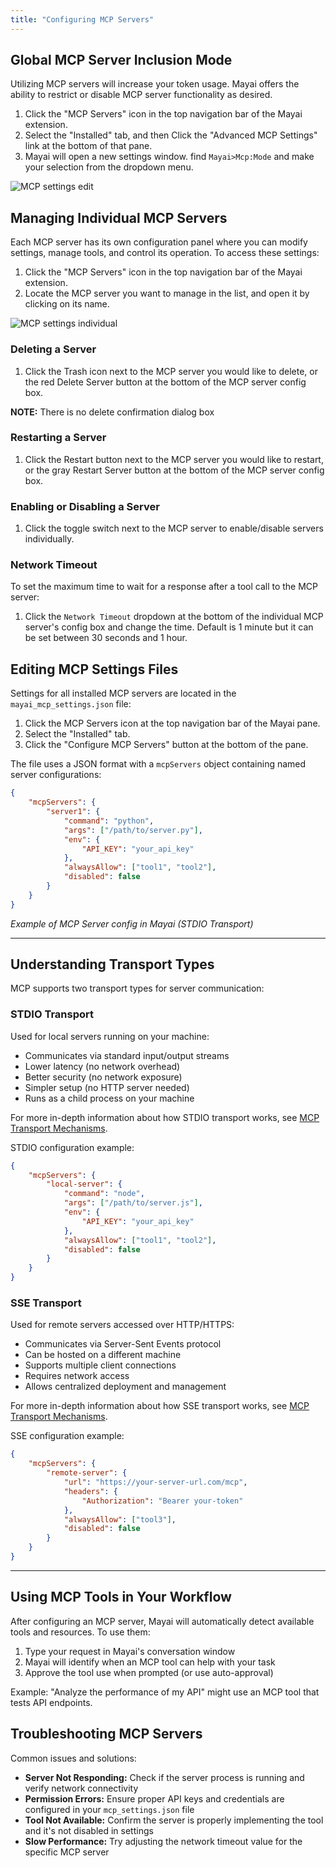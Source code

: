 ```yaml
---
title: "Configuring MCP Servers"
---
```


## Global MCP Server Inclusion Mode

Utilizing MCP servers will increase your token usage. Mayai offers the ability to restrict or disable MCP server functionality as desired.

1. Click the "MCP Servers" icon in the top navigation bar of the Mayai extension.
2. Select the "Installed" tab, and then Click the "Advanced MCP Settings" link at the bottom of that pane.
3. Mayai will open a new settings window. find `Mayai>Mcp:Mode` and make your selection from the dropdown menu.

<Frame>
	<img
		src="https://storage.googleapis.com/mayai_public_images/docs/assets/MCP-settings-edit%20(1).png"
		alt="MCP settings edit"
	/>
</Frame>

## Managing Individual MCP Servers

Each MCP server has its own configuration panel where you can modify settings, manage tools, and control its operation. To access these settings:

1. Click the "MCP Servers" icon in the top navigation bar of the Mayai extension.
2. Locate the MCP server you want to manage in the list, and open it by clicking on its name.

<Frame>
	<img
		src="https://storage.googleapis.com/mayai_public_images/docs/assets/MCP-settings-individual.png"
		alt="MCP settings individual"
	/>
</Frame>

### Deleting a Server

1. Click the Trash icon next to the MCP server you would like to delete, or the red Delete Server button at the bottom of the MCP server config box.

**NOTE:** There is no delete confirmation dialog box

### Restarting a Server

1. Click the Restart button next to the MCP server you would like to restart, or the gray Restart Server button at the bottom of the MCP server config box.

### Enabling or Disabling a Server

1. Click the toggle switch next to the MCP server to enable/disable servers individually.

### Network Timeout

To set the maximum time to wait for a response after a tool call to the MCP server:

1. Click the `Network Timeout` dropdown at the bottom of the individual MCP server's config box and change the time. Default is 1 minute but it can be set between 30 seconds and 1 hour.

## Editing MCP Settings Files

Settings for all installed MCP servers are located in the `mayai_mcp_settings.json` file:

1. Click the MCP Servers icon at the top navigation bar of the Mayai pane.
2. Select the "Installed" tab.
3. Click the "Configure MCP Servers" button at the bottom of the pane.

The file uses a JSON format with a `mcpServers` object containing named server configurations:

```json
{
	"mcpServers": {
		"server1": {
			"command": "python",
			"args": ["/path/to/server.py"],
			"env": {
				"API_KEY": "your_api_key"
			},
			"alwaysAllow": ["tool1", "tool2"],
			"disabled": false
		}
	}
}
```

_Example of MCP Server config in Mayai (STDIO Transport)_

---

## Understanding Transport Types

MCP supports two transport types for server communication:

### STDIO Transport

Used for local servers running on your machine:

- Communicates via standard input/output streams
- Lower latency (no network overhead)
- Better security (no network exposure)
- Simpler setup (no HTTP server needed)
- Runs as a child process on your machine

For more in-depth information about how STDIO transport works, see [MCP Transport Mechanisms](/mcp/mcp-transport-mechanisms).

STDIO configuration example:

```json
{
	"mcpServers": {
		"local-server": {
			"command": "node",
			"args": ["/path/to/server.js"],
			"env": {
				"API_KEY": "your_api_key"
			},
			"alwaysAllow": ["tool1", "tool2"],
			"disabled": false
		}
	}
}
```

### SSE Transport

Used for remote servers accessed over HTTP/HTTPS:

- Communicates via Server-Sent Events protocol
- Can be hosted on a different machine
- Supports multiple client connections
- Requires network access
- Allows centralized deployment and management

For more in-depth information about how SSE transport works, see [MCP Transport Mechanisms](/mcp/mcp-transport-mechanisms).

SSE configuration example:

```json
{
	"mcpServers": {
		"remote-server": {
			"url": "https://your-server-url.com/mcp",
			"headers": {
				"Authorization": "Bearer your-token"
			},
			"alwaysAllow": ["tool3"],
			"disabled": false
		}
	}
}
```

---

## Using MCP Tools in Your Workflow

After configuring an MCP server, Mayai will automatically detect available tools and resources. To use them:

1. Type your request in Mayai's conversation window
2. Mayai will identify when an MCP tool can help with your task
3. Approve the tool use when prompted (or use auto-approval)

Example: "Analyze the performance of my API" might use an MCP tool that tests API endpoints.

## Troubleshooting MCP Servers

Common issues and solutions:

- **Server Not Responding:** Check if the server process is running and verify network connectivity
- **Permission Errors:** Ensure proper API keys and credentials are configured in your `mcp_settings.json` file
- **Tool Not Available:** Confirm the server is properly implementing the tool and it's not disabled in settings
- **Slow Performance:** Try adjusting the network timeout value for the specific MCP server
